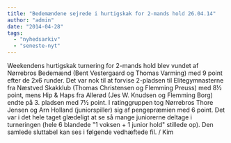 ```yaml
---
title: "Bedemændene sejrede i hurtigskak for 2-mands hold 26.04.14"
author: "admin"
date: "2014-04-28"
tags: 
  - "nyhedsarkiv"
  - "seneste-nyt"
---
```


Weekendens hurtigskak turnering for 2-mands hold blev vundet af Nørrebros Bedemænd (Bent Vestergaard og Thomas Varming) med 9 point efter de 2x6 runder. Det var nok til at forvise 2-pladsen til Elitegymnasterne fra Næstved Skakklub (Thomas Christensen og Flemming Preuss) med 8½ point, mens Hip & Haps fra Allerød (Jes W. Knudsen og Flemming Borg) endte på 3. pladsen med 7½ point. I ratinggruppen tog Nørrebros Thore Jensen og Arn Holland (juniorspiller) sig af pengepræmien med 6 point. Det var i det hele taget glædeligt at se så mange juniorerne deltage i turneringen (hele 6 blandede "1 voksen + 1 junior hold" stillede op). Den samlede sluttabel kan ses i følgende vedhæftede fil. / Kim
